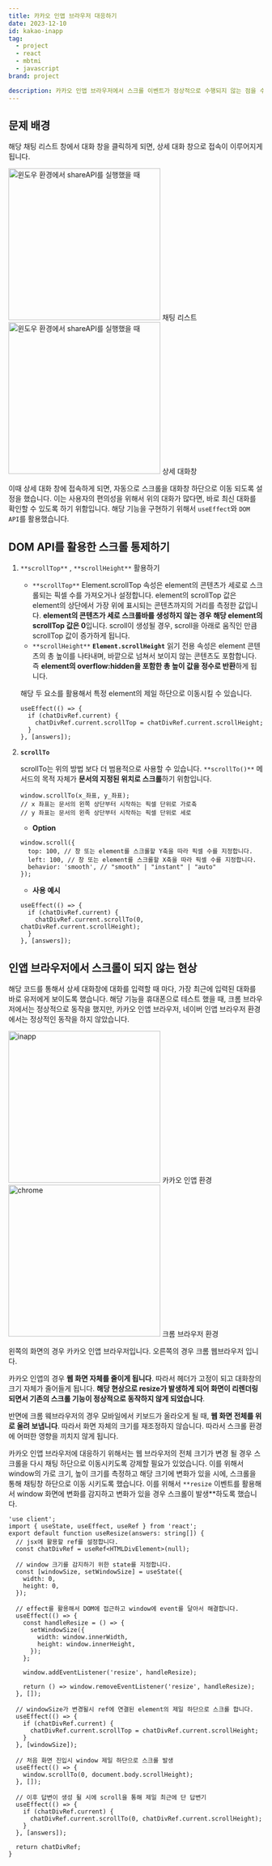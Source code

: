 ```yaml
---
title: 카카오 인앱 브라우저 대응하기
date: 2023-12-10
id: kakao-inapp
tag:
  - project
  - react
  - mbtmi
  - javascript
brand: project

description: 카카오 인앱 브라우저에서 스크롤 이벤트가 정상적으로 수행되지 않는 점을 수정했습니다.
---
```


## 문제 배경

해당 채팅 리스트 창에서 대화 창을 클릭하게 되면, 상세 대화 창으로 접속이 이루어지게 됩니다.

<div className="flex justify-between items-stretch text-sm">
  <div className="flex flex-col text-sm">
    <img
      src="/images/kakao-inapp/list.png"
      width="300px"
      heigth="300px"
      alt="윈도우 환경에서 shareAPI를 실행했을 때"
    />
    <span className="self-end">채팅 리스트</span>
  </div>
  <div className="flex flex-col text-sm">
    <img
      src="/images/kakao-inapp/chating.png"
      width="300px"
      heigth="300px"
      alt="윈도우 환경에서 shareAPI를 실행했을 때"
    />
    <span className="self-end">상세 대화창</span>
  </div>
</div>

이때 상세 대화 창에 접속하게 되면, 자동으로 스크롤을 대화창 하단으로 이동 되도록 설정을 했습니다. 이는 사용자의 편의성을 위해서 위의 대화가 많다면, 바로 최신 대화를 확인할 수 있도록 하기 위함입니다. 해당 기능을 구현하기 위해서 `useEffect`와 `DOM API`를 활용했습니다.

## DOM API를 활용한 스크롤 통제하기

1. `**scrollTop**` , `**scrollHeight**` 활용하기

   - `**scrollTop**`
     Element.scrollTop 속성은 element의 콘텐츠가 세로로 스크롤되는 픽셀 수를 가져오거나 설정합니다.
     element의 scrollTop 값은 element의 상단에서 가장 위에 표시되는 콘텐츠까지의 거리를 측정한 값입니다. **element의 콘텐츠가 세로 스크롤바를 생성하지 않는 경우 해당 element의 scrollTop 값은 0**입니다.
     scroll이 생성될 경우, scroll을 아래로 움직인 만큼 scrollTop 값이 증가하게 됩니다.
   - `**scrollHeight**`
     **`Element.scrollHeight`** 읽기 전용 속성은 element 콘텐츠의 총 높이를 나타내며, 바깥으로 넘쳐서 보이지 않는 콘텐츠도 포함합니다. 즉 **element의 overflow:hidden을 포함한 총 높이 값을 정수로 반환**하게 됩니다.

   해당 두 요소를 활용해서 특정 element의 제일 하단으로 이동시킬 수 있습니다.

   ```tsx
   useEffect(() => {
     if (chatDivRef.current) {
       chatDivRef.current.scrollTop = chatDivRef.current.scrollHeight;
     }
   }, [answers]);
   ```

2. **`scrollTo`**

   scrollTo는 위의 방법 보다 더 범용적으로 사용할 수 있습니다. `**scrollTo()**` 메서드의 목적 자체가 **문서의 지정된 위치로 스크롤**하기 위함입니다.

   ```tsx
   window.scrollTo(x_좌표, y_좌표);
   // x 좌표는 문서의 왼쪽 상단부터 시작하는 픽셀 단위로 가로축
   // y 좌표는 문서의 왼족 상단부터 시작하는 픽셀 단위로 세로
   ```

   - **Option**

   ```tsx
   window.scroll({
     top: 100, // 창 또는 element를 스크롤할 Y축을 따라 픽셀 수를 지정합니다.
     left: 100, // 창 또는 element를 스크롤할 X축을 따라 픽셀 수를 지정합니다.
     behavior: 'smooth', // "smooth" | "instant" | "auto"
   });
   ```

   - **사용 예시**

   ```tsx
   useEffect(() => {
     if (chatDivRef.current) {
       chatDivRef.current.scrollTo(0, chatDivRef.current.scrollHeight);
     }
   }, [answers]);
   ```

## 인앱 브라우저에서 스크롤이 되지 않는 현상

해당 코드를 통해서 상세 대화창에 대화를 입력할 때 마다, 가장 최근에 입력된 대화를 바로 유저에게 보이도록 했습니다. 해당 기능을 휴대폰으로 테스트 했을 때, 크롬 브라우저에서는 정상적으로 동작을 했지만, 카카오 인앱 브라우저, 네이버 인앱 브라우저 환경에서는 정상적인 동작을 하지 않았습니다.

<div className="flex justify-between items-stretch text-sm">
  <div className="flex flex-col text-sm">
    <img
      src="/images/kakao-inapp/inapp.png"
      width="300px"
      heigth="300px"
      alt="inapp"
    />
    <span className="self-end">카카오 인앱 환경</span>
  </div>
  <div className="flex flex-col text-sm">
    <img
      src="/images/kakao-inapp/chrome.png"
      width="300px"
      heigth="300px"
      alt="chrome"
    />
    <span className="self-end">크롬 브라우저 환경</span>
  </div>
</div>

왼쪽의 화면의 경우 카카오 인앱 브라우저입니다. 오른쪽의 경우 크롬 웹브라우저 입니다.

카카오 인앱의 경우 **웹 화면 자체를 줄이게 됩니다**. 따라서 헤더가 고정이 되고 대화창의 크기 자체가 줄어들게 됩니다. **해당 현상으로 resize가 발생하게 되어 화면이 리렌더링 되면서 기존의 스크롤 기능이 정상적으로 동작하지 않게 되었습니다**.

반면에 크롬 웨브라우저의 경우 모바일에서 키보드가 올라오게 될 때, **웹 화면 전체를 위로 올려 보냅니다**. 따라서 화면 자체의 크기를 재조정하지 않습니다. 따라서 스크롤 환경에 어떠한 영향을 끼치지 않게 됩니다.

카카오 인앱 브라우저에 대응하기 위해서는 웹 브라우저의 전체 크기가 변경 될 경우 스크롤을 다시 채팅 하단으로 이동시키도록 강제할 필요가 있었습니다. 이를 위해서 window의 가로 크기, 높이 크기를 측정하고 해당 크기에 변화가 있을 시에, 스크롤을 통해 채팅창 하단으로 이동 시키도록 했습니다. 이를 위해서 `**resize` 이벤트를 활용해서 window 화면에 변화를 감지하고 변화가 있을 경우 스크롤이 발생\*\*하도록 했습니다.

```tsx
'use client';
import { useState, useEffect, useRef } from 'react';
export default function useResize(answers: string[]) {
  // jsx에 활용할 ref를 설정합니다.
  const chatDivRef = useRef<HTMLDivElement>(null);

  // window 크기를 감지하기 위한 state를 지정합니다.
  const [windowSize, setWindowSize] = useState({
    width: 0,
    height: 0,
  });

  // effect를 활용해서 DOM에 접근하고 window에 event를 달아서 해결합니다.
  useEffect(() => {
    const handleResize = () => {
      setWindowSize({
        width: window.innerWidth,
        height: window.innerHeight,
      });
    };

    window.addEventListener('resize', handleResize);

    return () => window.removeEventListener('resize', handleResize);
  }, []);

  // windowSize가 변경될시 ref에 연결된 element의 제일 하단으로 스크롤 합니다.
  useEffect(() => {
    if (chatDivRef.current) {
      chatDivRef.current.scrollTop = chatDivRef.current.scrollHeight;
    }
  }, [windowSize]);

  // 처음 화면 진입시 window 제일 하단으로 스크롤 발생
  useEffect(() => {
    window.scrollTo(0, document.body.scrollHeight);
  }, []);

  // 이후 답변이 생성 될 시에 scroll을 통해 제일 최근에 단 답변기
  useEffect(() => {
    if (chatDivRef.current) {
      chatDivRef.current.scrollTo(0, chatDivRef.current.scrollHeight);
    }
  }, [answers]);

  return chatDivRef;
}
```
